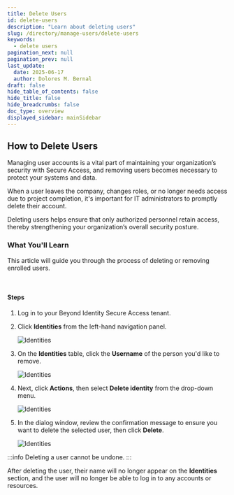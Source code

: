 ```yaml
---
title: Delete Users
id: delete-users
description: "Learn about deleting users"
slug: /directory/manage-users/delete-users
keywords:
  - delete users
pagination_next: null
pagination_prev: null
last_update:
  date: 2025-06-17
  author: Dolores M. Bernal
draft: false
hide_table_of_contents: false
hide_title: false
hide_breadcrumbs: false
doc_type: overview
displayed_sidebar: mainSidebar
---
```


## How to Delete Users

Managing user accounts is a vital part of maintaining your organization’s security with Secure Access, and removing users becomes necessary to protect your systems and data.

When a user leaves the company, changes roles, or no longer needs access due to project completion, it's important for IT administrators to promptly delete their account.

Deleting users helps ensure that only authorized personnel retain access, thereby strengthening your organization’s overall security posture.


### What You'll Learn  

This article will guide you through the process of deleting or removing enrolled users.
 
<br/>

#### Steps

1. Log in to your Beyond Identity Secure Access tenant.

2. Click **Identities** from the left-hand navigation panel. 

    ![Identities](../images/click-identities.png)

3. On the **Identities** table, click the **Username** of the person you'd like to remove.

    ![Identities](../images/remove-user.png)

4. Next, click **Actions**, then select **Delete identity** from the drop-down menu. 

    ![Identities](../images/delete-identity.png)

5. In the dialog window, review the confirmation message to ensure you want to delete the selected user, then click **Delete**. 

    ![Identities](../images/confirm-delete.png)

:::info
Deleting a user cannot be undone.
:::

After deleting the user, their name will no longer appear on the **Identities** section, and the user will no longer be able to log in to any accounts or resources. 

<br/>

<br/>

<br/>

<br/>

